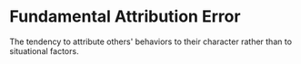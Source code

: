 # Fundamental Attribution Error

The tendency to attribute others' behaviors to their character rather than to situational factors.